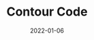 ---
title: Contour Code
tags: [encoding-systems, mas-portfolio]
date: 2022-01-06
priority: 1
draft: true
---